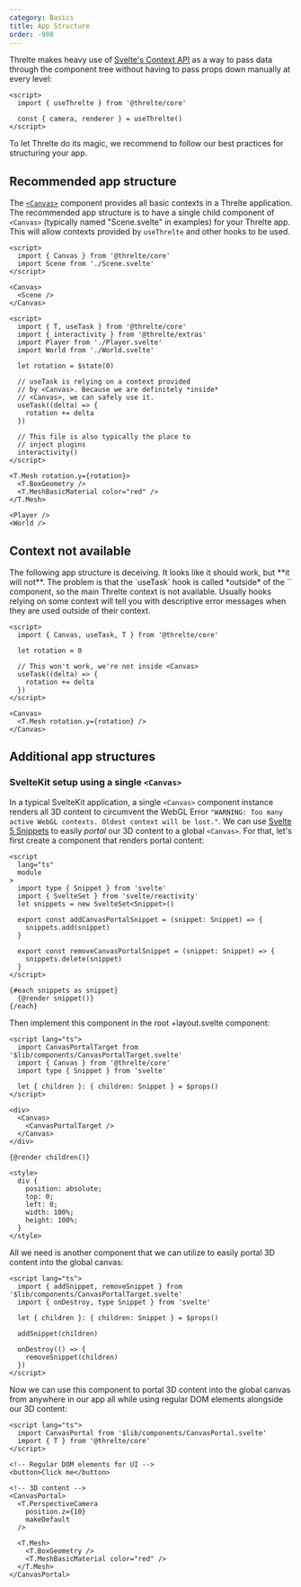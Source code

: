 ```yaml
---
category: Basics
title: App Structure
order: -900
---
```


Threlte makes heavy use of [Svelte's Context
API](https://svelte.dev/tutorial/context-api) as a way to pass data through the
component tree without having to pass props down manually at every level:

```svelte title="SomeComponent.svelte"
<script>
  import { useThrelte } from '@threlte/core'

  const { camera, renderer } = useThrelte()
</script>
```

To let Threlte do its magic, we recommend to follow our best practices for
structuring your app.

## Recommended app structure

The [`<Canvas>`](/docs/reference/core/canvas) component provides all basic contexts in a Threlte application.
The recommended app structure is to have a single child component of `<Canvas>` (typically named "Scene.svelte" in examples) for
your Threlte app. This will allow contexts provided by `useThrelte` and other hooks to be used.

```svelte title="App.svelte"
<script>
  import { Canvas } from '@threlte/core'
  import Scene from './Scene.svelte'
</script>

<Canvas>
  <Scene />
</Canvas>
```

```svelte title="Scene.svelte"
<script>
  import { T, useTask } from '@threlte/core'
  import { interactivity } from '@threlte/extras'
  import Player from './Player.svelte'
  import World from './World.svelte'

  let rotation = $state(0)

  // useTask is relying on a context provided
  // by <Canvas>. Because we are definitely *inside*
  // <Canvas>, we can safely use it.
  useTask((delta) => {
    rotation += delta
  })

  // This file is also typically the place to
  // inject plugins
  interactivity()
</script>

<T.Mesh rotation.y={rotation}>
  <T.BoxGeometry />
  <T.MeshBasicMaterial color="red" />
</T.Mesh>

<Player />
<World />
```

## Context not available

<Tip type="danger">
	The following app structure is deceiving. It looks like it should work, but **it
	will not**. The problem is that the `useTask` hook is called *outside* of the
	`<Canvas>` component, so the main Threlte context is not available. Usually hooks
	relying on some context will tell you with descriptive error messages when they
	are used outside of their context.
</Tip>

```svelte title="App.svelte"
<script>
  import { Canvas, useTask, T } from '@threlte/core'

  let rotation = 0

  // This won't work, we're not inside <Canvas>
  useTask((delta) => {
    rotation += delta
  })
</script>

<Canvas>
  <T.Mesh rotation.y={rotation} />
</Canvas>
```

## Additional app structures

### SvelteKit setup using a single `<Canvas>`

In a typical SvelteKit application, a single `<Canvas>` component instance
renders all 3D content to circumvent the WebGL Error `"WARNING: Too many active
WebGL contexts. Oldest context will be lost."`. We can use [Svelte 5
Snippets](https://svelte.dev/docs/svelte/snippet) to easily _portal_ our 3D
content to a global `<Canvas>`. For that, let's first create a component that
renders portal content:

```svelte title="src/lib/components/CanvasPortalTarget.svelte"
<script
  lang="ts"
  module
>
  import type { Snippet } from 'svelte'
  import { SvelteSet } from 'svelte/reactivity'
  let snippets = new SvelteSet<Snippet>()

  export const addCanvasPortalSnippet = (snippet: Snippet) => {
    snippets.add(snippet)
  }

  export const removeCanvasPortalSnippet = (snippet: Snippet) => {
    snippets.delete(snippet)
  }
</script>

{#each snippets as snippet}
  {@render snippet()}
{/each}
```

Then implement this component in the root +layout.svelte component:

```svelte title="src/routes/+layout.svelte"
<script lang="ts">
  import CanvasPortalTarget from '$lib/components/CanvasPortalTarget.svelte'
  import { Canvas } from '@threlte/core'
  import type { Snippet } from 'svelte'

  let { children }: { children: Snippet } = $props()
</script>

<div>
  <Canvas>
    <CanvasPortalTarget />
  </Canvas>
</div>

{@render children()}

<style>
  div {
    position: absolute;
    top: 0;
    left: 0;
    width: 100%;
    height: 100%;
  }
</style>
```

All we need is another component that we can utilize to easily portal 3D content
into the global canvas:

```svelte title="src/lib/components/CanvasPortal.svelte"
<script lang="ts">
  import { addSnippet, removeSnippet } from '$lib/components/CanvasPortalTarget.svelte'
  import { onDestroy, type Snippet } from 'svelte'

  let { children }: { children: Snippet } = $props()

  addSnippet(children)

  onDestroy(() => {
    removeSnippet(children)
  })
</script>
```

Now we can use this component to portal 3D content into the global canvas from
anywhere in our app all while using regular DOM elements alongside our 3D
content:

```svelte title="src/routes/+page.svelte"
<script lang="ts">
  import CanvasPortal from '$lib/components/CanvasPortal.svelte'
  import { T } from '@threlte/core'
</script>

<!-- Regular DOM elements for UI -->
<button>Click me</button>

<!-- 3D content -->
<CanvasPortal>
  <T.PerspectiveCamera
    position.z={10}
    makeDefault
  />

  <T.Mesh>
    <T.BoxGeometry />
    <T.MeshBasicMaterial color="red" />
  </T.Mesh>
</CanvasPortal>
```
